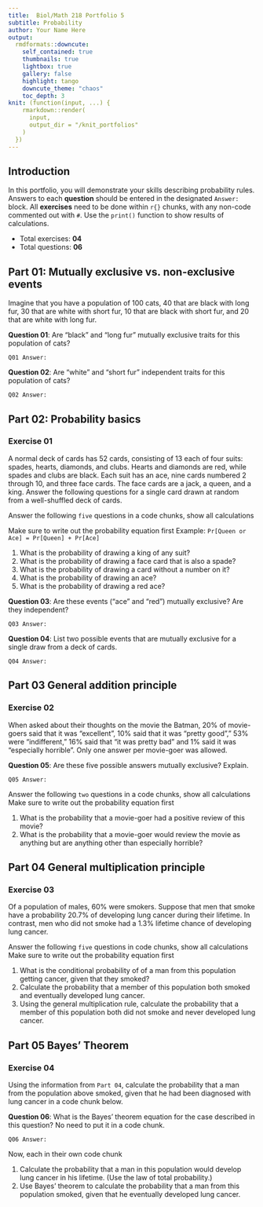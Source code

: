 ```yaml
---
title:  Biol/Math 218 Portfolio 5
subtitle: Probability
author: Your Name Here
output:
  rmdformats::downcute:
    self_contained: true
    thumbnails: true
    lightbox: true
    gallery: false
    highlight: tango
    downcute_theme: "chaos"
    toc_depth: 3
knit: (function(input, ...) {
    rmarkdown::render(
      input,
      output_dir = "/knit_portfolios"
    )
  })
---
```


## Introduction 
In this portfolio, you will demonstrate your skills describing probability rules. 
Answers to each **question** should be entered in the 
designated `Answer:` block. All **exercises** need to be done within `r{}` chunks, with any 
non-code commented out with `#`. Use the `print()` function to show results of calculations.


- Total exercises: **04**
- Total questions: **06**

## Part 01: Mutually exclusive vs. non-exclusive events

Imagine that you have a population of 100 cats, 40 that are black with long fur, 
30 that are white 
with short fur, 10 that are black with short fur, and 20 that are white with
long fur.

**Question 01**: Are "black" and "long fur" mutually exclusive traits for this 
population of cats?

`Q01 Answer:`

**Question 02**: Are "white" and "short fur" independent traits for this population of cats?

`Q02 Answer:`

## Part 02: Probability basics

### Exercise 01
A normal deck of cards has 52 cards, consisting of 13 each of four suits: 
spades, hearts, diamonds, and clubs. Hearts and diamonds are red, while 
spades and clubs are black. Each suit has an ace, nine cards numbered 2 
through 10, and three face cards. The face cards are a jack, a queen, and a king. 
Answer the following questions for a single card drawn at random from a 
well-shuffled deck of cards.

Answer the following `five` questions in a code chunks, show all calculations

Make sure to write out the probability equation first
Example: `Pr[Queen or Ace] = Pr[Queen] + Pr[Ace]`

1) What is the probability of drawing a king of any suit?
2) What is the probability of drawing a face card that is also a spade?
3) What is the probability of drawing a card without a number on it?
4) What is the probability of drawing an ace? 
5) What is the probability of drawing a red ace? 

**Question 03**: Are these events ("ace" and "red") mutually exclusive? Are they independent?

`Q03 Answer:`

**Question 04**: List two possible events that are mutually exclusive for a single draw from a deck of cards.

`Q04 Answer:`

## Part 03 General addition principle

### Exercise 02
When asked about their thoughts on the movie the Batman, 
20% of movie-goers said that it was "excellent", 
10% said that it was "pretty good"," 53% were "indifferent," 
16% said that "it was pretty bad" and 1% said it was "especially horrible". 
Only one answer per movie-goer was allowed.

**Question 05**: Are these five possible answers mutually exclusive? Explain.

`Q05 Answer:`

Answer the following `two` questions in a code chunks, show all calculations
Make sure to write out the probability equation first

1) What is the probability that a movie-goer had a positive review of this movie?
2) What is the probability that a movie-goer would review the movie as anything but 
are anything other than especially horrible?

## Part 04 General multiplication principle

### Exercise 03
Of a population of males, 60% were smokers. Suppose that men that smoke have
a probability 20.7% of developing lung cancer during their lifetime. In contrast, men who 
did not smoke had a 1.3% lifetime chance of developing lung cancer.

Answer the following `five` questions in code chunks, show all calculations
Make sure to write out the probability equation first

1) What is the conditional probability of of a man from this population getting cancer, given that they smoked?
2) Calculate the probability that a member of this population both smoked and eventually developed lung cancer.
3) Using the general multiplication rule, calculate the probability that a member of this population both did 
not smoke and never developed lung cancer.

## Part 05 Bayes' Theorem

### Exercise 04
Using the information from `Part 04`, calculate the probability that a man from the 
population above smoked, given that he had been diagnosed with lung cancer in a 
code chunk below. 

**Question 06**: What is the Bayes' theorem equation for the case described in this question?
No need to put it in a code chunk.

`Q06 Answer:`

Now, each in their own code chunk

1) Calculate the probability that a man in this population would develop lung cancer in his lifetime. 
(Use the law of total probability.)
2) Use Bayes' theorem to calculate the probability that a man from this population 
smoked, given that he eventually developed lung cancer.